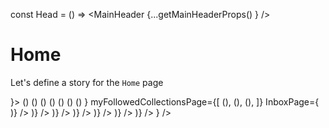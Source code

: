 

const Head = () => <MainHeader {...getMainHeaderProps() } />

<Meta title="Pages|Home" component={Home}/>


# Home
Let's define a story for the `Home` page

<Preview>
  <Story name="Home page">
    <WithSidebar 
      HeaderBox={Head}
      SidebarBox={<Sidebar {...getSidebarProps()}/>}>
        <Home 
        me={true}
        tab={HomePageTab}
        nextCommunitiesFormik={ToggleFormik()}
        nextCollectionsFormik={ToggleFormik()}
        nextInboxFormik={ToggleFormik()}
        myFollowedCommunitiesPage={
          <React.Fragment>
            (<Community {...CommunityPreviewProps()} />)
            (<Community {...CommunityPreviewProps()} />)
            (<Community {...CommunityPreviewProps()} />)
            (<Community {...CommunityPreviewProps()} />)
            (<Community {...CommunityPreviewProps()} />)
            (<Community {...CommunityPreviewProps()} />)
            (<Community {...CommunityPreviewProps()} />)
        </React.Fragment>
        }
        myFollowedCollectionsPage={[
            (<Collection {...CollectionPreviewProps()} />),
            (<Collection {...CollectionPreviewProps()} />),
            (<Collection {...CollectionPreviewProps()} />),
          ]}
        InboxPage={<React.Fragment>
          <ActivityPreview {...activityPreviewProps('Added a link', <Resource {...ResourcePreviewProps() }/>)} />
          <ActivityPreview {...activityPreviewProps('Uploaded a resource', <Resource {...ResourcePreviewProps('license', 'pdf' ) }/>)} />
          <ActivityPreview {...activityPreviewProps('Created a comment', <Comment {...CommentPreviewProps() }/>)} />
          <ActivityPreview {...activityPreviewProps('Created a comment', <Comment {...CommentPreviewProps() }/>)} />
          <ActivityPreview {...activityPreviewProps('Like a comment', <LikedComment {...LikedCommentPreviewProps() }/>)} />
          <ActivityPreview {...activityPreviewProps('Created a comment', <Comment {...CommentPreviewProps() }/>)} />
          <ActivityPreview {...activityPreviewProps('Created a comment', <Comment {...CommentPreviewProps() }/>)} />
        </React.Fragment>}
        />
    </WithSidebar>
  </Story>
</Preview>


